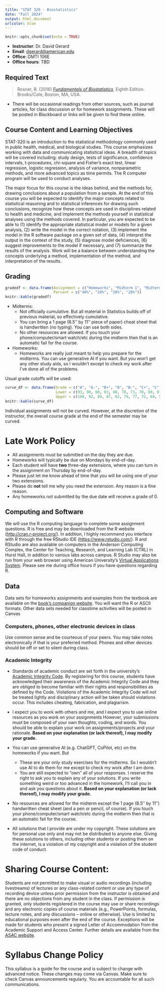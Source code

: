 ```yaml
---
title: "STAT 320 - Biostatistics"
date: "Fall 2024"
output: html_document
urlcolor: blue
---
```


```r
knitr::opts_chunk$set(echo = TRUE)
```

- **Instructor**: Dr. David Gerard
- **Email**: <dgerard@american.edu>
- **Office**: DMTI 106E
- **Office hours**: TBD

## Required Text
> Rosner, B. (2016) [*Fundamentals of Biostatistics*](https://a.co/aGy3VyN), Eighth Edition. Brooks/Cole, Boston, MA, USA. 

- There will be occasional readings from other sources, such as journal articles, for class discussion or for homework assignments. These will be posted in Blackboard or links will be given to find these online.
													
## Course Content and Learning Objectives
STAT-320 is an introduction to the statistical methodology commonly used in public health, medical, and biological studies. This course emphasizes working with data and communicating statistical ideas. A breadth of topics will be covered including: study design, tests of significance, confidence intervals, t-procedures, chi-square and Fisher's exact test, linear regression, logistic regression, analysis of variance, nonparametric methods, and more advanced topics as time permits. The R computer program will be used to conduct analyses. 

The major focus for this course is the ideas behind, and the methods for, drawing conclusions about a population from a sample. At the end of this course you will be expected to identify the major concepts related to statistical reasoning and to statistical inferences for drawing such conclusions, recognize how these concepts are used in disciplines related to health and medicine, and implement the methods yourself in statistical analyses using the methods covered. In particular, you are expected to be able to (1) identify the appropriate statistical model or models for a given analysis, (2) write the model in the correct notation, (3) implement the model in the R software package on a given set of data, (4) interpret the output in the context of the study, (5) diagnose model deficiences, (6) suggest improvements to the model if necessary, and (7) summarize the results of the analysis. Work will be a balance between understanding the concepts underlying a method, implementation of the method, and interpretation of the results.
													
## Grading

```r
gradedf <- data.frame(Assignment = c("Homeworks", "Midterm 1", "Midterm 2", "Midterm 3"),
                      Percent = c("40%", "20%", "20%", "20%"))
knitr::kable(gradedf)
```

- Midterms: 
    - Not officially cumulative. But all material in Statistics builds off of previous material, so effectively cumulative.
    - You can bring a 1 page (8.5'' by 11'' piece of paper) cheat sheet that is handwritten (no typing). You can use both sides.
    - No other resources are allowed. If you touch your phone/computer/smart watch/etc during the midterm then that is an automatic fail for the course.
    
- Homeworks:
    - Homeworks are really just meant to help you prepare for the midterms. You can use generative AI if you want. But you won't get any other study aids, so I wouldn't except to check my work after I've done all of the problems.

Usual grade cutoffs will be used:
```r
curve_df <- data.frame(Grade = c("A", "A-", "B+", "B", "B-", "C+", "C", "C-", "D", "F"),
                       Lower = c(93, 90, 88, 83, 80, 78, 73, 70, 60, 0),
                       Upper = c(100, 92, 89, 87, 82, 79, 77, 72, 69, 59))
knitr::kable(curve_df)
```

Individual assignments will not be curved. However, at the discretion of the instructor, the overall course grade at the end of the semester may be curved.

# Late Work Policy

- All assignments must be submitted on the day they are due.
- Homeworks will typically be due on Mondays by end-of-day. 
- Each student will have **two** three-day extensions, where you can turn in the assignment on Thursday by end-of-day. 
- Please just let me know ahead of time that you will be using one of your two extensions. 
- Please do **not** tell me why you need the extension. Any reason is a fine reason.
- Any homeworks not submitted by the due date will receive a grade of 0.
													
## Computing and Software

We will use the R computing language to complete some assignment questions. R is free and may be downloaded from the R website (<http://cran.r-project.org/>). In addition, I highly recommend you interface with R through the free RStudio IDE (<https://www.rstudio.com/>). R and RStudio are also available on computers in the Anderson Computing Complex, the Center for Teaching, Research, and Learning Lab (CTRL) in Hurst Hall, in addition to various labs across campus. R Studio may also be run from your web browser using American University's [Virtual Applications System](https://americanuniversity.service-now.com/help/?id=sc_cat_item&sys_id=1fdf972fdbb3db00771cfce9af961985). Please see me during office hours if you have questions regarding R.
													
## Data
Data sets for homeworks assignments and examples from the textbook are available on the [book's companion website](http://www.cengage.com/cgi-wadsworth/course_products_wp.pl?fid=M20b&product_isbn_issn=9781305268920&token=). You will want the R or ASCII formats. Other data sets needed for classtime activities will be posted in Canvas 
													
### Computers, phones, other electronic devices in class
Use common sense and be courteous of your peers. You may take notes electronically if that is your preferred method. Phones and other devices should be off or set to silent during class. 

### Academic Integrity
- Standards of academic conduct are set forth in the university’s [Academic Integrity Code](http://www.american.edu/academics/integrity/index.cfm). By registering for this course, students have acknowledged their awareness of the Academic Integrity Code and they are obliged to become familiar with their rights and responsibilities as defined by the Code. Violations of the Academic Integrity Code will not be treated lightly and disciplinary action will be taken should violations occur. This includes cheating, fabrication, and plagiarism.

- I expect you to work with others and me, and I expect you to use online resources as you work on your assignments However, your submissions must be composed of your own thoughts, coding, and words. You should be able to explain your work on assignments/projects and your rationale.  **Based on your explanation (or lack thereof), I may modify your grade.** 

- You can use generative AI (e.g. ChatGPT, CoPilot, etc) on the homeworks if you want. But
    - These are your only study exercises for the midterms. So I wouldn't use AI to do them for me except to check my work after I am done.
    - You are still expected to "own" all of your responses. I reserve the right to ask you to explain any of your solutions. If you write something weird or too advanced in the homework, I'll call you in and ask you questions about it. **Based on your explanation (or lack thereof), I may modify your grade.**
    
- No resources are allowed for the midterm except the 1 page (8.5'' by 11'') handwritten cheat sheet (and a pen or pencil, of course). If you touch your phone/computer/smart watch/etc during the midterm then that is an automatic fail for the course.
    
- All solutions that I provide are under my copyright. These solutions are for personal use only and may not be distributed to anyone else. Giving these solutions to others, including other students or posting them on the internet, is a violation of my copyright and a violation of the student code of conduct.

# Sharing Course Content: 

Students are not permitted to make visual or audio recordings (including livestreams) of lectures or any class-related content or use any type of recording device unless prior permission from the instructor is obtained and there are no objections from any student in the class. If permission is granted, only students registered in the course may use or share recordings and any electronic copies of course materials (e.g., PowerPoints, formulas, lecture notes, and any discussions – online or otherwise). Use is limited to educational purposes even after the end of the course. Exceptions will be made for students who present a signed Letter of Accommodation from the Academic Support and Access Center. Further details are available from the [ASAC website](https://www.american.edu/provost/academic-access/index.cfm).

# Syllabus Change Policy

This syllabus is a guide for the course and is subject to change with advanced notice. These changes may come via Canvas. Make sure to check Canvas announcements regularly. You are accountable for all such communications.

